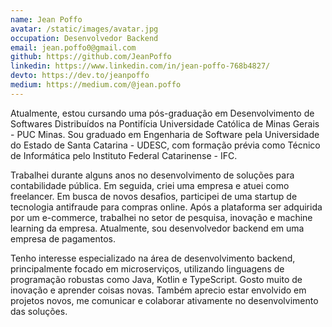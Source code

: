 ```yaml
---
name: Jean Poffo
avatar: /static/images/avatar.jpg
occupation: Desenvolvedor Backend
email: jean.poffo0@gmail.com
github: https://github.com/JeanPoffo
linkedin: https://www.linkedin.com/in/jean-poffo-768b4827/
devto: https://dev.to/jeanpoffo
medium: https://medium.com/@jean.poffo
---
```


Atualmente, estou cursando uma pós-graduação em Desenvolvimento de Softwares Distribuídos na Pontifícia Universidade Católica de Minas Gerais - PUC Minas. Sou graduado em Engenharia de Software pela Universidade do Estado de Santa Catarina - UDESC, com formação prévia como Técnico de Informática pelo Instituto Federal Catarinense - IFC.

Trabalhei durante alguns anos no desenvolvimento de soluções para contabilidade pública. Em seguida, criei uma empresa e atuei como freelancer. Em busca de novos desafios, participei de uma startup de tecnologia antifraude para compras online. Após a plataforma ser adquirida por um e-commerce, trabalhei no setor de pesquisa, inovação e machine learning da empresa. Atualmente, sou desenvolvedor backend em uma empresa de pagamentos.

Tenho interesse especializado na área de desenvolvimento backend, principalmente focado em microserviços, utilizando linguagens de programação robustas como Java, Kotlin e TypeScript. Gosto muito de inovação e aprender coisas novas. Também aprecio estar envolvido em projetos novos, me comunicar e colaborar ativamente no desenvolvimento das soluções.
